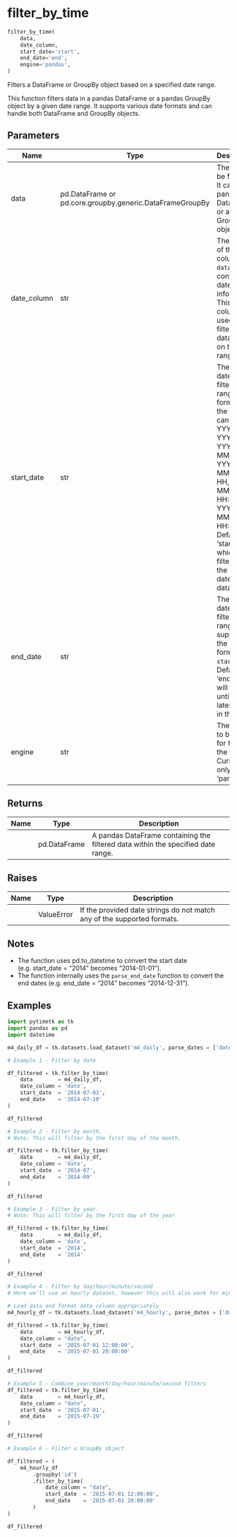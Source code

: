 # filter_by_time { #pytimetk.filter_by_time }

```python
filter_by_time(
    data,
    date_column,
    start_date='start',
    end_date='end',
    engine='pandas',
)
```

Filters a DataFrame or GroupBy object based on a specified date range.

This function filters data in a pandas DataFrame or a pandas GroupBy object
by a given date range. It supports various date formats and can handle both
DataFrame and GroupBy objects.

## Parameters {.doc-section .doc-section-parameters}

| Name        | Type                                                     | Description                                                                                                                                                                                                                      | Default      |
|-------------|----------------------------------------------------------|----------------------------------------------------------------------------------------------------------------------------------------------------------------------------------------------------------------------------------|--------------|
| data        | pd.DataFrame or pd.core.groupby.generic.DataFrameGroupBy | The data to be filtered. It can be a pandas DataFrame or a pandas GroupBy object.                                                                                                                                                | _required_   |
| date_column | str                                                      | The name of the column in `data` that contains date information. This column is used for filtering the data based on the date range.                                                                                             | _required_   |
| start_date  | str                                                      | The start date of the filtering range. The format of the date can be YYYY, YYYY-MM, YYYY-MM-DD, YYYY-MM-DD HH, YYYY-MM-DD HH:SS, or YYYY-MM-DD HH:MM:SS. Default: 'start', which will filter from the earliest date in the data. | `'start'`    |
| end_date    | str                                                      | The end date of the filtering range. It supports the same formats as `start_date`. Default: 'end', which will filter until the latest date in the data.                                                                          | `'end'`      |
| engine      | str                                                      | The engine to be used for filtering the data. Currently, only 'pandas'.                                                                                                                                                          | `= 'pandas'` |

## Returns {.doc-section .doc-section-returns}

| Name   | Type         | Description                                                                      |
|--------|--------------|----------------------------------------------------------------------------------|
|        | pd.DataFrame | A pandas DataFrame containing the filtered data within the specified date range. |

## Raises {.doc-section .doc-section-raises}

| Name   | Type       | Description                                                             |
|--------|------------|-------------------------------------------------------------------------|
|        | ValueError | If the provided date strings do not match any of the supported formats. |

## Notes {.doc-section .doc-section-notes}

- The function uses pd.to_datetime to convert the start date 
  (e.g. start_date = "2014" becomes "2014-01-01").
- The function internally uses the `parse_end_date` function to convert the
  end dates (e.g. end_date = "2014" becomes "2014-12-31").

## Examples {.doc-section .doc-section-examples}

```python
import pytimetk as tk
import pandas as pd
import datetime

m4_daily_df = tk.datasets.load_dataset('m4_daily', parse_dates = ['date'])

```

```python
# Example 1 - Filter by date

df_filtered = tk.filter_by_time(
    data        = m4_daily_df,
    date_column = 'date',
    start_date  = '2014-07-03',
    end_date    = '2014-07-10'
)

df_filtered

```

```python
# Example 2 - Filter by month.
# Note: This will filter by the first day of the month.

df_filtered = tk.filter_by_time(
    data        = m4_daily_df,
    date_column = 'date',
    start_date  = '2014-07',
    end_date    = '2014-09'
)

df_filtered

```

```python
# Example 3 - Filter by year.
# Note: This will filter by the first day of the year.

df_filtered = tk.filter_by_time(
    data        = m4_daily_df,
    date_column = 'date',
    start_date  = '2014',
    end_date    = '2014'
)

df_filtered

```

```python
# Example 4 - Filter by day/hour/minute/second
# Here we'll use an hourly dataset, however this will also work for minute/second data

# Load data and format date column appropriately
m4_hourly_df = tk.datasets.load_dataset('m4_hourly', parse_dates = ['date'])

df_filtered = tk.filter_by_time(
    data        = m4_hourly_df,
    date_column = "date",
    start_date  = '2015-07-01 12:00:00',
    end_date    = '2015-07-01 20:00:00'
)

df_filtered
```

```python
# Example 5 - Combine year/month/day/hour/minute/second filters
df_filtered = tk.filter_by_time(
    data        = m4_hourly_df,
    date_column = "date",
    start_date  = '2015-07-01',
    end_date    = '2015-07-29'
)

df_filtered

```

```python
# Example 6 - Filter a GroupBy object

df_filtered = (
    m4_hourly_df
        .groupby('id')
        .filter_by_time(
            date_column = "date",
            start_date  = '2015-07-01 12:00:00',
            end_date    = '2015-07-01 20:00:00'
        )
)

df_filtered
```